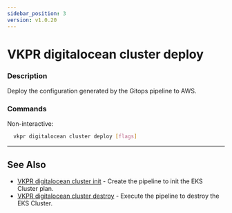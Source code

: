 ```yaml
---
sidebar_position: 3
version: v1.0.20
---
```


# VKPR digitalocean cluster deploy

### Description

Deploy the configuration generated by the Gitops pipeline to AWS.

### Commands

Non-interactive:

```bash
  vkpr digitalocean cluster deploy [flags]
```

---

## See Also

- [VKPR digitalocean cluster init](/docs/commands/aws/eks/vkpr_aws_eks_init) - Create the pipeline to init the EKS Cluster plan.
- [VKPR digitalocean cluster destroy](/docs/commands/aws/eks/vkpr_aws_eks_destroy) - Execute the pipeline to destroy the EKS Cluster.
